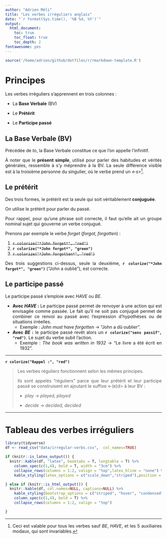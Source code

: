 ```yaml
---
author: "Adrien Méli"
title: "Les verbes irréguliers anglais"
date: "`r format(Sys.time(), '%B %d, %Y')`"
output:
  html_document:
    toc: true
    toc_float: true
    toc_depth: 2
fontawesome: yes
---
```


<style>
body {
text-align: justify}
</style>


```r
source('/home/adrien/github/dotfiles/r/rmarkdown-template.R')

```


# Principes

Les verbes irréguliers s'apprennent en trois colonnes : 

* La **Base Verbale** (BV) 

* Le **Prétérit**

* Le **Participe passé**

## La Base Verbale (BV)


Précédée de *to*, la Base Verbale constitue ce que l'on appelle l'infinitif.

À noter que le **présent simple**, utilisé pour parler des habitudes et vérités générales, ressemble à s'y méprendre à la BV.
La seule différence visible est à la troisième personne du singulier, où le verbe prend un *<-s>*^[Ceci est valable pour tous les verbes sauf *BE*, *HAVE*, et les 5 auxiliaires modaux, qui sont invariables.].

## Le prétérit

Des trois formes, le prétérit est la seule qui soit véritablement **conjuguée**.

On utilise le prétérit pour parler du passé.

Pour rappel, pour qu'une phrase soit correcte, il faut qu'elle ait un groupe nominal sujet qui gouverne un verbe conjugué.

Prenons par exemple le verbe *forget* (*forgot, forgotten*) : 

1. ~~`r colorize("*John forget*", "red")`~~
1. **`r colorize("*John forgot*", "green")`**
1. ~~`r colorize("*John forgotten*", "red")`~~

Des trois suggestions ci-dessus, seule la deuxième, **`r colorize("*John forgot*", "green")`** ("John a oublié"), est correcte. 

## Le participe passé

Le participe passé s'emploie avec *HAVE* ou *BE*.

* **Avec *HAVE* :** Le participe passé permet de renvoyer à une action qui est envisagée comme passée. 
  Le fait qu'il ne soit pas conjugué permet de combiner ce renvoi au passé avec l'expression d'hypothèses ou de situations irréelles.
  - Exemple : *John must have forgotten* $\rightarrow$ "John a dû oublier".


* **Avec *BE* :** le participe passé revêt alors un **`r colorize("sens passif", "red")`**. Le sujet du verbe subit l'action.
  - Exemple : *The book was written in 1932* $\rightarrow$ "Le livre a été écrit en 1932".

*** 

**`r colorize("Rappel :", "red")`**

> Les verbes réguliers fonctionnent selon les mêmes principes.
>
> Ils sont appelés "réguliers" parce que leur prétérit et leur participe passé se construisent en ajoutant le suffixe <-(e)d> à leur BV :
>
> - *play* $\rightarrow$ *played, played* 
>
> - *decide* $\rightarrow$ *decided, decided*

***

# Tableau des verbes irréguliers

```r

library(tidyverse)
df <- read_csv("data/irregular-verbs.csv",  col_names=TRUE)

if (knitr::is_latex_output()) {
  knitr::kable(df, "latex", booktabs = T, longtable = T) %>%
    column_spec(c(1,4), bold = T, width = "3cm") %>%
    collapse_rows(columns = 1:2, valign = "top",latex_hline = "none") %>%
    kable_styling(latex_options = c("scale_down","striped"),position = "center")

} else if (knitr::is_html_output()) {
  knitr::kable(df, col.names=NULL, captions=NULL) %>%
    kable_styling(bootstrap_options = c("striped", "hover", "condensed", "responsive")) %>%
    column_spec(c(1,4), bold = T) %>%
    collapse_rows(columns = 1:2, valign = "top")

} 
```




